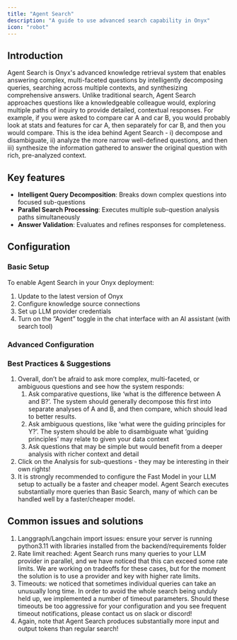 ```yaml
---
title: "Agent Search"
description: "A guide to use advanced search capability in Onyx"
icon: "robot"
---
```

## **Introduction**

Agent Search is Onyx's advanced knowledge retrieval system that enables answering complex, multi-faceted questions by intelligently decomposing queries, searching across multiple contexts, and synthesizing comprehensive answers. Unlike traditional search, Agent Search approaches questions like a knowledgeable colleague would, exploring multiple paths of inquiry to provide detailed, contextual responses. For example, if you were asked to compare car A and car B, you would probably look at stats and features for car A, then separately for car B, and then you would compare. This is the idea behind Agent Search \- i) decompose and disambiguate, ii) analyze the more narrow well-defined questions, and then iii) synthesize the information gathered to answer the original question with rich, pre-analyzed context.    

## **Key features**

* **Intelligent Query Decomposition**: Breaks down complex questions into focused sub-questions  
* **Parallel Search Processing**: Executes multiple sub-question analysis paths simultaneously  
* **Answer Validation**: Evaluates and refines responses for completeness.

## **Configuration**

### **Basic Setup**

To enable Agent Search in your Onyx deployment:

1. Update to the latest version of Onyx  
2. Configure knowledge source connections  
3. Set up LLM provider credentials  
4. Turn on the “Agent” toggle in the chat interface with an AI assistant (with search tool)

### **Advanced Configuration**

### **Best Practices & Suggestions**

1. Overall,  don’t be afraid to ask more complex, multi-faceted, or ambiguous  questions and see how the system responds:  
   1. Ask comparative questions, like ‘what is the difference between A and B?’. The system should generally decompose this first into separate analyses of A and B, and then compare, which should lead to better results.  
   2. Ask ambiguous questions, like ‘what were the guiding principles for Y?’. The system should be able to disambiguate what ‘guiding principles’ may relate to given your data context  
   3. Ask questions that may be simple but would benefit from a deeper analysis with richer context and detail  
2. Click on the Analysis for sub-questions \- they may be interesting in their own rights\! 
3. It is strongly recommended to configure the Fast Model in your LLM setup to actually be a faster and cheaper model. Agent Search executes substantially more queries than Basic Search, many of which can be handled well by a faster/cheaper model.

 


## **Common issues and solutions**

1. Langgraph/Langchain import issues: ensure your server is running python3.11 with libraries installed from the backend/requirements folder  
2. Rate limit reached: Agent Search runs many queries to your LLM provider in parallel, and we have noticed that this can exceed some rate limits. We are working on tradeoffs for these cases, but for the moment the solution is to use a provider and key with higher rate limits.  
3. Timeouts: we noticed that sometimes individual queries can take an unusually long time. In order to avoid the whole search being unduly held up, we implemented a number of timeout parameters. Should these timeouts be too aggressive for your configuration and you see frequent timeout notifications, please contact us on slack or discord\!
4. Again, note that Agent Search produces substantially more input and output tokens than regular search\!

